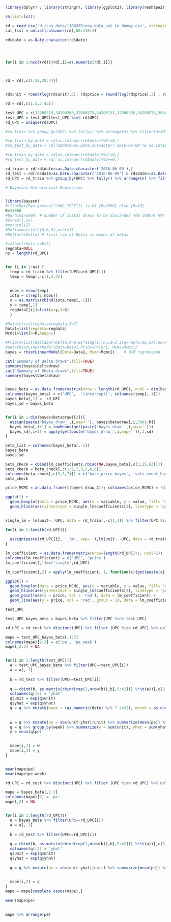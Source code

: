 ```r
library(dplyr) ; library(stringr); library(ggplot2); library(reshape2)
```


```r
rm(list=ls())

rd = read.csv('d:/cns_data/(180205)new_data_set in dummy.csv', stringsAsFactors = F)[,-1]
cat_list = unlist(colnames(rd[,80:138]))

rd$date = as.Date.character(rd$date)




for(i in 2:ncol(rd)){rd[,i]=as.numeric(rd[,i])}



rd = rd[,c(1:28,30:44)]


rd$unit = round(log(rd$unit),3); rd$price = round(log(rd$price),3) ; rd$base_p = round(log(rd$base_p),3)

rd = rd[,c(1:5,7:43)]
```



```r
test_UPC = c(32900539,34200266,32800575,34200131,32900535,34200275,30400512,31500200,32500391,30400521,32400198,30500149)
test_UPC = test_UPC[test_UPC %in% rd$UPC]
rd_UPC = unique(rd$UPC)

#rd_train %>% group_by(UPC) %>% tally() %>% arrange(n) %>% filter(n>300) %>% arrange(desc(n))
```

```r
#rd_train_by_date = rd[as.integer(rd$date)%%3!=0,]
#rd_test_by_date = rd[rd$date>as.Date.character('2016-06-09')& as.integer(rd$date)%%3==0,]

#rd_train_by_date = rd[as.integer(rd$date)%%3!=0,]
#rd_test_by_date = rd[ as.integer(rd$date)%%3==0,]

rd_train = rd[rd$date<=as.Date.character('2016-06-09'),]
rd_test = rd[rd$date>as.Date.character('2016-06-09') & rd$date<=as.Date.character('2016-08-03'),]
rd_UPC = rd_train %>% group_by(UPC) %>% tally() %>% arrange(n) %>% filter(n>100) %>% select(UPC) %>% unlist

```










```r
# Bayesian Hierarchical Regression


library(bayesm)
#if(nchar(Sys.getenv("LONG_TEST")) != 0) {R=2000} else {R=10}
R=15000
#burnin1=5000  # number of inital draws to be discarded 처음 5000개 제외
#Z=rep(1,ns) 
#nz=ncol(Z)
#Delta=matrix(c(0,0,0),ncol=1)
#Delta=t(Delta) # first row of Delta is means of betas

#iota=c(rep(1,nobs))
regdata=NULL
ns = length(rd_UPC)


for (i in 1:ns) {
  temp = rd_train %>% filter(UPC==rd_UPC[i])
  temp = temp[,-c(1,2,4)]
  
  
  nobs = nrow(temp)
  iota = c(rep(1,nobs))
  X = as.matrix(cbind(iota,temp[,-1]))
  y = temp[,1]
  regdata[[i]]=list(y=y,X=X)
  }

#Data1=list(regdata=regdata,Z=Z)
Data1=list(regdata=regdata)
Mcmc1=list(R=R,keep=1)

#Prior1=list(Deltabar=Delta,A=0.01*diag(1),nu.e=3,ssq=rep(0.06,ns),nu=6,V=6*0.1*diag(3)) 
#out=rhierLinearModel(Data=Data1,Prior=Prior1, Mcmc=Mcmc1)
bayes = rhierLinearModel(Data=Data1, Mcmc=Mcmc1)    # 실제 regression

cat("Summary of Delta draws",fill=TRUE)
summary(bayes$Deltadraw)
cat("Summary of Vbeta draws",fill=TRUE)
summary(bayes$Vbetadraw)



```







```r
bayes_beta = as.data.frame(matrix(nrow = length(rd_UPC), ncol = dim(bayes$betadraw)[2]+1))
colnames(bayes_beta) = c('UPC',  '(intercept)', colnames(temp[,-1]))
bayes_beta[,1] =  rd_UPC
bayes_sd = bayes_beta


for(i in 1:dim(bayes$betadraw)[2]){
  assign(paste('bayes_draw_',i,sep=''), bayes$betadraw[,i,5001:R])
  bayes_beta[,i+1] = rowMeans(get(paste('bayes_draw_',i,sep='')))
  bayes_sd[,i+1] = apply(get(paste('bayes_draw_',i,sep='')),1,sd)
}

beta_list = colnames(bayes_beta[,-1])
bayes_beta
bayes_sd

```


```r
beta_check = cbind(lm_coefficients,rbind(NA,bayes_beta[,c(3,15,63)]))
beta_check = beta_check[,c(1:2,7,3,5,4,6)]
colnames(beta_check[,c(3,5,7)]) = c('base_price_bayes', 'sale_event_bayes', 'promo3_addition_bayes')
beta_check
```

```r
price_MCMC = as.data.frame(t(bayes_draw_2)); colnames(price_MCMC) = rd_UPC; price_MCMC = melt(price_MCMC)

ggplot() +
  geom_boxplot(data = price_MCMC, aes(x = variable, y = value, fill= 'a'))+
  geom_hline(aes(yintercept = single_lm$coefficients[2], linetype = 'pooled lm')) +
  
```





```r
single_lm = lm(unit~.-UPC, data = rd_train[,-c(1,4)] %>% filter(UPC %in% rd_UPC))

for(i in 1:length(rd_UPC)){
  
  assign(paste(rd_UPC[i], '_lm', sep=''),lm(unit~.-UPC, data = rd_train[,-c(1,4)] %>% filter(UPC ==rd_UPC[i])))
}

lm_coefficient = as.data.frame(matrix(nrow=length(rd_UPC)+1, ncol=2))
colnames(lm_coefficient) = c('UPC', 'price')
lm_coefficient[,1]=c('single',rd_UPC)

lm_coefficient[,2] = apply(lm_coefficient, 1, function(x){get(paste(x[1], '_lm', sep='' ))$coefficients[2]})
```


```r
ggplot() +
  geom_boxplot(data = price_MCMC, aes(x = variable, y = value, fill= 'a'))+
  geom_hline(aes(yintercept = single_lm$coefficients[2], linetype = 'pooled lm')) +
  geom_point(aes(y = price, col = 'red'), data = lm_coefficient) + 
  geom_line(aes(y = price, col = 'red', group = 1), data = lm_coefficient)
```

```r
test_UPC

test_UPC_bayes_beta = bayes_beta %>% filter(UPC %in% test_UPC)


```


```r
rd_UPC = rd_test %>% distinct(UPC) %>% filter (UPC %in% rd_UPC) %>% unlist

mape = test_UPC_bayes_beta[,1:3]
colnames(mape)[2:3] = c('pe', 'pe_week')
mape[,2:3] = NA


for(i in 1:length(test_UPC)){
  a = test_UPC_bayes_beta %>% filter(UPC==test_UPC[i])
  a = a[,-1]
  
  b = rd_test %>% filter(UPC==test_UPC[i])
  
  q = cbind(b, as.matrix(cbind(rep(1,nrow(b)),b[,5:42])) %*%t(a))[,c(3,43,1)]
  colnames(q)[2] = 'yhat'
  q$unit = exp(q$unit)
  q$yhat = exp(q$yhat)
  q = q %>% mutate(week = (as.numeric(date) %/% 7-2422), month = as.numeric(apply(a, 1, function(x){str_split(x[2], '-')[[1]][2]})))
  
  
  w = q %>% mutate(pe = abs(unit-yhat)/unit) %>% summarize(mean(pe)) %>% unlist
  q = q %>% group_by(week) %>% summarize(y = sum(unit), yhat = sum(yhat), pe = abs(y-yhat)/y)
  y = mean(q$pe)

  
  mape[i,2] = w
  mape[i,3] = y
}


mean(mape$pe)
mean(mape$pe_week)


```



```r
rd_UPC = rd_test %>% distinct(UPC) %>% filter (UPC %in% rd_UPC) %>% unlist

mape = bayes_beta[,1:2]
colnames(mape)[2] = 'pe'
mape[,2] = NA


for(i in 1:length(rd_UPC)){
  a = bayes_beta %>% filter(UPC==rd_UPC[i])
  a = a[,-1]
  
  b = rd_test %>% filter(UPC==rd_UPC[i])
  
  q = cbind(b, as.matrix(cbind(rep(1,nrow(b)),b[,5:42])) %*%t(a))[,c(3,43)]
  colnames(q)[2] = 'yhat'
  q$unit = exp(q$unit)
  q$yhat = exp(q$yhat)
  
  q = q %>% mutate(pe = abs(unit-yhat)/unit) %>% summarize(mean(pe)) %>% unlist

  
  mape[i,2] = q
}
mape = mape[complete.cases(mape),]

mean(mape$pe)
  

mape %>% arrange(pe)




```

